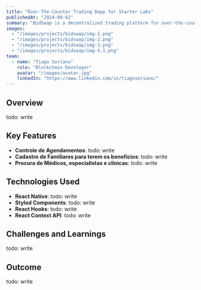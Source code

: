 ```yaml
---
title: "Over-The-Counter Trading Dapp for Starter Labs"
publishedAt: "2024-09-02"
summary: "BidSwap is a decentralized trading platform for over-the-counter (OTC) trading of cryptocurrencies."
images:
  - "/images/projects/bidswap/img-1.png"
  - "/images/projects/bidswap/img-2.png"
  - "/images/projects/bidswap/img-3.png"
  - "/images/projects/bidswap/img-4.1.png"
team:
  - name: "Tiago Soriano"
    role: "Blockchain Developer"
    avatar: "/images/avatar.jpg"
    linkedIn: "https://www.linkedin.com/in/tiagosoriano/"
---
```


## Overview

todo: write

## Key Features

- **Controle de Agendamentos**: todo: write
- **Cadastro de Familiares para terem os benefícios**: todo: write
- **Procura de Médicos, especialistas e clínicas**: todo: write

## Technologies Used

- **React Native**: todo: write
- **Styled Components**: todo: write
- **React Hooks**: todo: write
- **React Context API**: todo: write

## Challenges and Learnings

todo: write

## Outcome

todo: write
